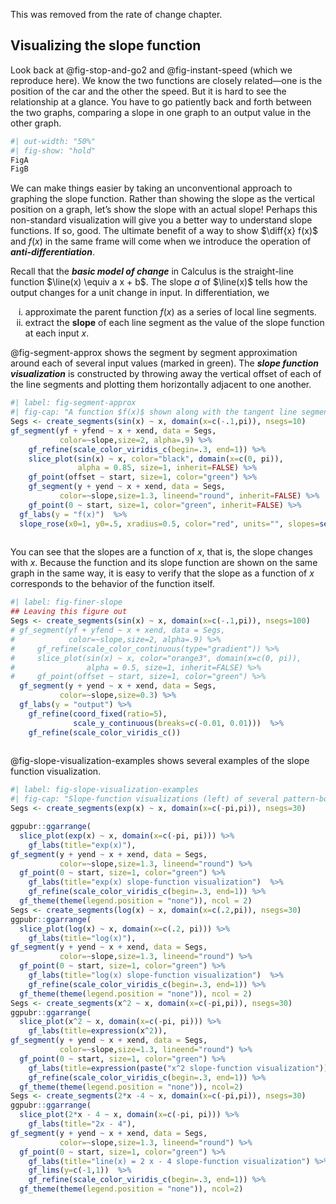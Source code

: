 
This was removed from the rate of change chapter.


## Visualizing the slope function {#sec-slope-fun-visualization}

Look back at @fig-stop-and-go2 and @fig-instant-speed (which we reproduce here). We know the two functions are closely related---one is the position of the car and the other the speed. But it is hard to see the relationship at a glance. You have to go patiently back and forth between the two graphs, comparing a slope in one graph to an output value in the other graph.

```r
#| out-width: "50%"
#| fig-show: "hold"
FigA
FigB
```

We can make things easier by taking an unconventional approach to graphing the slope function. Rather than showing the slope as the vertical position on a graph, let's show the slope with an actual slope! Perhaps this non-standard visualization will give you a better way to understand slope functions. If so, good. The ultimate benefit of a way to show $\diff{x} f(x)$ and $f(x)$ in the same frame will come when we introduce the operation of ***anti-differentiation***. 

Recall that the ***basic model of change*** in Calculus is the straight-line function $\line(x) \equiv a x + b$. The slope $a$ of $\line(x)$ tells how the output changes for a unit change in input. In differentiation, we  

i. approximate the parent function $f(x)$ as a series of local line segments.
ii. extract the **slope** of each line segment as the value of the slope function at each input $x$. 

@fig-segment-approx shows the segment by segment approximation around each of several input values (marked in green).  The ***slope function visualization*** is constructed by throwing away the vertical offset of each of the line segments and plotting them horizontally adjacent to one another. 

```r
#| label: fig-segment-approx
#| fig-cap: "A function $f(x)$ shown along with the tangent line segment touching $f()$ at each of the green points. For the slope function visualization, the tangent line segments are moved down to the horizontal axis."
Segs <- create_segments(sin(x) ~ x, domain(x=c(-.1,pi)), nsegs=10)
gf_segment(yf + yfend ~ x + xend, data = Segs, 
           color=~slope,size=2, alpha=.9) %>%
    gf_refine(scale_color_viridis_c(begin=.3, end=1)) %>%
    slice_plot(sin(x) ~ x, color="black", domain(x=c(0, pi)),
               alpha = 0.85, size=1, inherit=FALSE) %>%
    gf_point(offset ~ start, size=1, color="green") %>%
    gf_segment(y + yend ~ x + xend, data = Segs, 
           color=~slope,size=1.3, lineend="round", inherit=FALSE) %>%
    gf_point(0 ~ start, size=1, color="green", inherit=FALSE) %>% 
  gf_labs(y = "f(x)")  %>%
  slope_rose(x0=1, y0=.5, xradius=0.5, color="red", units="", slopes=seq(-1,1, by=.25), inherit=FALSE)
    
```
You can see that the slopes are a function of $x$, that is, the slope changes with $x$. Because the function and its slope function are shown on the same graph in the same way, it is easy to verify that the slope as a function of $x$ corresponds to the behavior of the function itself.


```r
#| label: fig-finer-slope
## Leaving this figure out
Segs <- create_segments(sin(x) ~ x, domain(x=c(-.1,pi)), nsegs=100)
# gf_segment(yf + yfend ~ x + xend, data = Segs, 
#            color=~slope,size=2, alpha=.9) %>%
#     gf_refine(scale_color_continuous(type="gradient")) %>%
#     slice_plot(sin(x) ~ x, color="orange3", domain(x=c(0, pi)),
#                alpha = 0.5, size=1, inherit=FALSE) %>%
#     gf_point(offset ~ start, size=1, color="green") %>%
  gf_segment(y + yend ~ x + xend, data = Segs, 
           color=~slope,size=0.3) %>%
  gf_labs(y = "output") %>%
    gf_refine(coord_fixed(ratio=5), 
              scale_y_continuous(breaks=c(-0.01, 0.01)))  %>%
    gf_refine(scale_color_viridis_c())
    
```


@fig-slope-visualization-examples shows several examples of the slope function visualization.

```r
#| label: fig-slope-visualization-examples
#| fig-cap: "Slope-function visualizations (left) of several pattern-book functions (right)."
Segs <- create_segments(exp(x) ~ x, domain(x=c(-pi,pi)), nsegs=30)

ggpubr::ggarrange(
  slice_plot(exp(x) ~ x, domain(x=c(-pi, pi))) %>%
    gf_labs(title="exp(x)"),
gf_segment(y + yend ~ x + xend, data = Segs, 
           color=~slope,size=1.3, lineend="round") %>%
  gf_point(0 ~ start, size=1, color="green") %>%
    gf_labs(title="exp(x) slope-function visualization")  %>%
    gf_refine(scale_color_viridis_c(begin=.3, end=1)) %>%
  gf_theme(theme(legend.position = "none")), ncol = 2)
Segs <- create_segments(log(x) ~ x, domain(x=c(.2,pi)), nsegs=30)
ggpubr::ggarrange(
  slice_plot(log(x) ~ x, domain(x=c(.2, pi))) %>%
    gf_labs(title="log(x)"),
gf_segment(y + yend ~ x + xend, data = Segs, 
           color=~slope,size=1.3, lineend="round") %>%
  gf_point(0 ~ start, size=1, color="green") %>%
    gf_labs(title="log(x) slope-function visualization")  %>%
    gf_refine(scale_color_viridis_c(begin=.3, end=1)) %>%
  gf_theme(theme(legend.position = "none")), ncol = 2)
Segs <- create_segments(x^2 ~ x, domain(x=c(-pi,pi)), nsegs=30)
ggpubr::ggarrange(
  slice_plot(x^2 ~ x, domain(x=c(-pi, pi))) %>%
    gf_labs(title=expression(x^2)),
gf_segment(y + yend ~ x + xend, data = Segs, 
           color=~slope,size=1.3, lineend="round") %>%
  gf_point(0 ~ start, size=1, color="green") %>%
    gf_labs(title=expression(paste("x^2 slope-function visualization")))  %>%
    gf_refine(scale_color_viridis_c(begin=.3, end=1)) %>%
  gf_theme(theme(legend.position = "none")), ncol=2)
Segs <- create_segments(2*x -4 ~ x, domain(x=c(-pi,pi)), nsegs=30)
ggpubr::ggarrange(
  slice_plot(2*x - 4 ~ x, domain(x=c(-pi, pi))) %>%
    gf_labs(title="2x - 4"),
gf_segment(y + yend ~ x + xend, data = Segs, 
           color=~slope,size=1.3, lineend="round") %>%
  gf_point(0 ~ start, size=1, color="green") %>%
    gf_labs(title="line(x) = 2 x - 4 slope-function visualization") %>%
    gf_lims(y=c(-1,1))  %>%
    gf_refine(scale_color_viridis_c(begin=.3, end=1)) %>%
  gf_theme(theme(legend.position = "none")), ncol=2)
```


